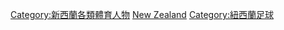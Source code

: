 {{Commonscat|Association football players from New Zealand}}

[[Category:新西蘭各類體育人物|Category:新西蘭各類體育人物]]
[[Category:各國足球運動員|New Zealand]]
[[Category:紐西蘭足球|Category:紐西蘭足球]]